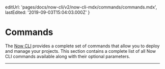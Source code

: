 

  editUrl: 'pages/docs/now-cli/v2/now-cli-mdx/commands/commands.mdx',
  lastEdited: '2019-09-03T15:04:03.000Z'
}

# Commands

The [Now CLI](/download) provides a complete set of commands that allow you to deploy and manage your projects. This section contains a complete list of all Now CLI commands available along with their optional parameters.

<HR />

<NowDeploy />
<NowDev />
